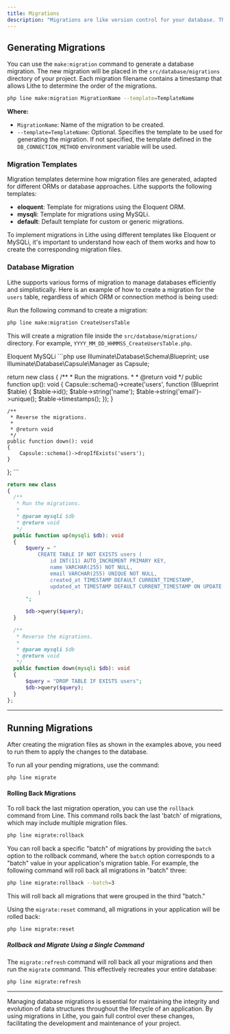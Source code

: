 ```yaml
---
title: Migrations
description: "Migrations are like version control for your database. They allow your team to define and share the structure of the application database. If you've ever had to ask a colleague to manually add a column to your local database after updating your version control changes, you've encountered the problem that database migrations solve."
---
```


## Generating Migrations

You can use the `make:migration` command to generate a database migration. The new migration will be placed in the `src/database/migrations` directory of your project. Each migration filename contains a timestamp that allows Lithe to determine the order of the migrations.

```bash
php line make:migration MigrationName --template=TemplateName
```
**Where:**
- `MigrationName`: Name of the migration to be created.
- `--template=TemplateName`: Optional. Specifies the template to be used for generating the migration. If not specified, the template defined in the `DB_CONNECTION_METHOD` environment variable will be used.

### Migration Templates

Migration templates determine how migration files are generated, adapted for different ORMs or database approaches. Lithe supports the following templates:

- **eloquent**: Template for migrations using the Eloquent ORM.
- **mysqli**: Template for migrations using MySQLi.
- **default**: Default template for custom or generic migrations.

To implement migrations in Lithe using different templates like Eloquent or MySQLi, it's important to understand how each of them works and how to create the corresponding migration files.

### Database Migration

Lithe supports various forms of migration to manage databases efficiently and simplistically. Here is an example of how to create a migration for the `users` table, regardless of which ORM or connection method is being used:

<Stepper>
<StepperItem title="Creating the Migration">

Run the following command to create a migration:

```bash
php line make:migration CreateUsersTable
```

This will create a migration file inside the `src/database/migrations/` directory. For example, `YYYY_MM_DD_HHMMSS_CreateUsersTable.php`.

</StepperItem>
<StepperItem title="Example Migration File">

<Tabs className="pt-5 pb-1">
  <TabsList className="">
    <TabsTrigger value="eloquent">Eloquent</TabsTrigger>
    <TabsTrigger value="mysqli">MySQLi</TabsTrigger>
  </TabsList>
  <TabsContent value="eloquent">
  ```php
use Illuminate\Database\Schema\Blueprint;
use Illuminate\Database\Capsule\Manager as Capsule;

return new class
{
    /**
     * Run the migrations.
     *
     * @return void
     */
    public function up(): void
    {
        Capsule::schema()->create('users', function (Blueprint $table) {
            $table->id();
            $table->string('name');
            $table->string('email')->unique();
            $table->timestamps();
        });
    }

    /**
     * Reverse the migrations.
     *
     * @return void
     */
    public function down(): void
    {
        Capsule::schema()->dropIfExists('users');
    }
};
    ```
   </TabsContent>
  <TabsContent value="mysqli">
  ```php
return new class
{
    /**
     * Run the migrations.
     *
     * @param mysqli $db
     * @return void
     */
    public function up(mysqli $db): void
    {
        $query = "
            CREATE TABLE IF NOT EXISTS users (
                id INT(11) AUTO_INCREMENT PRIMARY KEY,
                name VARCHAR(255) NOT NULL,
                email VARCHAR(255) UNIQUE NOT NULL,
                created_at TIMESTAMP DEFAULT CURRENT_TIMESTAMP,
                updated_at TIMESTAMP DEFAULT CURRENT_TIMESTAMP ON UPDATE CURRENT_TIMESTAMP
            )
        ";

        $db->query($query);
    }

    /**
     * Reverse the migrations.
     *
     * @param mysqli $db
     * @return void
     */
    public function down(mysqli $db): void
    {
        $query = "DROP TABLE IF EXISTS users";
        $db->query($query);
    }
};
```
  </TabsContent>
</Tabs>

</StepperItem>

</Stepper>

---

## Running Migrations

After creating the migration files as shown in the examples above, you need to run them to apply the changes to the database.

To run all your pending migrations, use the command:

```bash
php line migrate
```

#### Rolling Back Migrations

To roll back the last migration operation, you can use the `rollback` command from Line. This command rolls back the last 'batch' of migrations, which may include multiple migration files.

```bash
php line migrate:rollback
```

You can roll back a specific "batch" of migrations by providing the `batch` option to the rollback command, where the `batch` option corresponds to a "batch" value in your application's migration table. For example, the following command will roll back all migrations in "batch" three:

```bash
php line migrate:rollback --batch=3
```

This will roll back all migrations that were grouped in the third "batch."

Using the `migrate:reset` command, all migrations in your application will be rolled back:

```bash
php line migrate:reset
```

##### **Rollback and Migrate Using a Single Command**

The `migrate:refresh` command will roll back all your migrations and then run the `migrate` command. This effectively recreates your entire database:

```bash
php line migrate:refresh
```

---

Managing database migrations is essential for maintaining the integrity and evolution of data structures throughout the lifecycle of an application. By using migrations in Lithe, you gain full control over these changes, facilitating the development and maintenance of your project.
